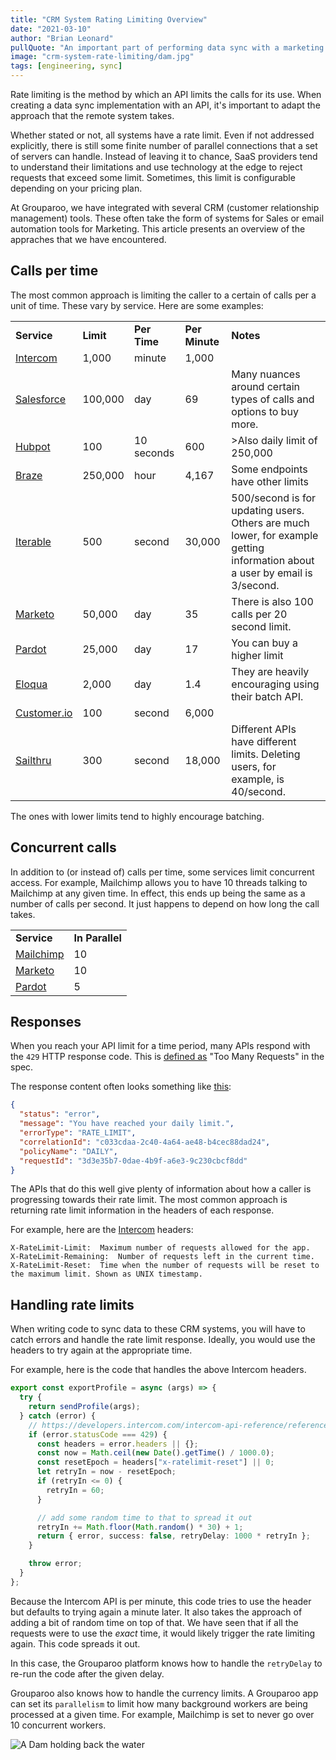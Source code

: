 ```yaml
---
title: "CRM System Rating Limiting Overview"
date: "2021-03-10"
author: "Brian Leonard"
pullQuote: "An important part of performing data sync with a marketing system is adapting to its rate limit limitations."
image: "crm-system-rate-limiting/dam.jpg"
tags: [engineering, sync]
---
```


Rate limiting is the method by which an API limits the calls for its use. When creating a data sync implementation with an API, it's important to adapt the approach that the remote system takes.

Whether stated or not, all systems have a rate limit. Even if not addressed explicitly, there is still some finite number of parallel connections that a set of servers can handle. Instead of leaving it to chance, SaaS providers tend to understand their limitations and use technology at the edge to reject requests that exceed some limit. Sometimes, this limit is configurable depending on your pricing plan.

At Grouparoo, we have integrated with several CRM (customer relationship management) tools. These often take the form of systems for Sales or email automation tools for Marketing. This article presents an overview of the appraches that we have encountered.

## Calls per time

The most common approach is limiting the caller to a certain of calls per a unit of time. These vary by service. Here are some examples:

<table className="rate-limiting">
  <tr>
    <td>
      <strong>Service</strong>
    </td>
    <td>
      <strong>Limit</strong>
    </td>
    <td>
      <strong>Per Time</strong>
    </td>
    <td className="d-none d-md-table-cell">
      <strong>Per Minute</strong>
    </td>
    <td className="notes d-none d-lg-table-cell">
      <strong>Notes</strong>
    </td>
  </tr>
  <tr>
    <td>
      <a href="https://developers.intercom.com/intercom-api-reference/reference#rate-limiting">
        Intercom
      </a>
    </td>
    <td>1,000</td>
    <td>minute</td>
    <td className="d-none d-md-table-cell">1,000</td>
    <td className="notes d-none d-lg-table-cell"></td>
  </tr>
  <tr>
    <td>
      <a href="https://developer.salesforce.com/docs/atlas.en-us.salesforce_app_limits_cheatsheet.meta/salesforce_app_limits_cheatsheet/salesforce_app_limits_platform_api.htm">
        Salesforce
      </a>
    </td>
    <td>100,000</td>
    <td>day</td>
    <td className="d-none d-md-table-cell">69</td>
    <td className="notes d-none d-lg-table-cell">
      Many nuances around certain types of calls and options to buy more.
    </td>
  </tr>
  <tr>
    <td>
      <a href="https://developers.hubspot.com/docs/api/usage-details">Hubpot</a>
    </td>
    <td>100</td>
    <td>10 seconds</td>
    <td className="d-none d-md-table-cell">600</td>
    <td className="notes d-none d-lg-table-cell">
      >Also daily limit of 250,000
    </td>
  </tr>
  <tr>
    <td>
      <a href="https://www.braze.com/docs/api/basics/#api-limits">Braze</a>
    </td>
    <td>250,000</td>
    <td>hour</td>
    <td className="d-none d-md-table-cell">4,167</td>
    <td className="notes d-none d-lg-table-cell">
      Some endpoints have other limits
    </td>
  </tr>
  <tr>
    <td>
      <a href="https://api.iterable.com/api/docs#users_updateUser">Iterable</a>
    </td>
    <td>500</td>
    <td>second</td>
    <td className="d-none d-md-table-cell">30,000</td>
    <td className="notes d-none d-lg-table-cell">
      500/second is for updating users. Others are much lower, for example
      getting information about a user by email is 3/second.
    </td>
  </tr>
  <tr>
    <td>
      <a href="https://developers.marketo.com/rest-api/marketo-integration-best-practices/">
        Marketo
      </a>
    </td>
    <td>50,000</td>
    <td>day</td>
    <td className="d-none d-md-table-cell">35</td>
    <td className="notes d-none d-lg-table-cell">
      There is also 100 calls per 20 second limit.
    </td>
  </tr>
  <tr>
    <td>
      <a href="https://developer.pardot.com/#rate-limits">Pardot</a>
    </td>
    <td>25,000</td>
    <td>day</td>
    <td className="d-none d-md-table-cell">17</td>
    <td className="notes d-none d-lg-table-cell">You can buy a higher limit</td>
  </tr>
  <tr>
    <td>
      <a href="https://docs.oracle.com/en/cloud/saas/marketing/eloqua-develop/Developers/BulkAPI/Reference/bulk-limits.htm">
        Eloqua
      </a>
    </td>
    <td>2,000</td>
    <td>day</td>
    <td className="d-none d-md-table-cell">1.4</td>
    <td className="notes d-none d-lg-table-cell">
      They are heavily encouraging using their batch API.
    </td>
  </tr>
  <tr>
    <td>
      <a href="https://customer.io/docs/api/#tag/trackLimit">Customer.io</a>
    </td>
    <td>100</td>
    <td>second</td>
    <td className="d-none d-md-table-cell">6,000</td>
    <td className="notes d-none d-lg-table-cell"></td>
  </tr>
  <tr>
    <td>
      <a href="https://getstarted.sailthru.com/developers/api-basics/technical/#Rate_Limiting">
        Sailthru
      </a>
    </td>
    <td>300</td>
    <td>second</td>
    <td className="d-none d-md-table-cell">18,000</td>
    <td className="notes d-none d-lg-table-cell">
      Different APIs have different limits. Deleting users, for example, is
      40/second.
    </td>
  </tr>
</table>

The ones with lower limits tend to highly encourage batching.

## Concurrent calls

In addition to (or instead of) calls per time, some services limit concurrent access. For example, Mailchimp allows you to have 10 threads talking to Mailchimp at any given time. In effect, this ends up being the same as a number of calls per second. It just happens to depend on how long the call takes.

<table className="rate-limiting">
  <tr>
    <td>
      <strong>Service</strong>
    </td>
    <td>
      <strong>In Parallel</strong>
    </td>
  </tr>
  <tr>
    <td>
      <a href="https://mailchimp.com/developer/marketing/docs/fundamentals/#api-limits">
        Mailchimp
      </a>
    </td>
    <td>10</td>
  </tr>
  <tr>
    <td>
      <a href="https://developers.marketo.com/rest-api/marketo-integration-best-practices/">
        Marketo
      </a>
    </td>
    <td>10</td>
  </tr>
  <tr>
    <td>
      <a href="https://developer.pardot.com/#rate-limits">Pardot</a>
    </td>
    <td>5</td>
  </tr>
</table>

## Responses

When you reach your API limit for a time period, many APIs respond with the `429` HTTP response code. This is [defined as](https://developer.mozilla.org/en-US/docs/Web/HTTP/Status/429) "Too Many Requests" in the spec.

The response content often looks something like [this](https://developers.hubspot.com/docs/api/usage-details):

```json
{
  "status": "error",
  "message": "You have reached your daily limit.",
  "errorType": "RATE_LIMIT",
  "correlationId": "c033cdaa-2c40-4a64-ae48-b4cec88dad24",
  "policyName": "DAILY",
  "requestId": "3d3e35b7-0dae-4b9f-a6e3-9c230cbcf8dd"
}
```

The APIs that do this well give plenty of information about how a caller is progressing towards their rate limit. The most common approach is returning rate limit information in the headers of each response.

For example, here are the [Intercom](https://developers.intercom.com/intercom-api-reference/reference#rate-limiting) headers:

```
X-RateLimit-Limit:	Maximum number of requests allowed for the app.
X-RateLimit-Remaining:	Number of requests left in the current time.
X-RateLimit-Reset:	Time when the number of requests will be reset to the maximum limit. Shown as UNIX timestamp.
```

## Handling rate limits

When writing code to sync data to these CRM systems, you will have to catch errors and handle the rate limit response. Ideally, you would use the headers to try again at the appropriate time.

For example, here is the code that handles the above Intercom headers.

```typescript
export const exportProfile = async (args) => {
  try {
    return sendProfile(args);
  } catch (error) {
    // https://developers.intercom.com/intercom-api-reference/reference#rate-limiting
    if (error.statusCode === 429) {
      const headers = error.headers || {};
      const now = Math.ceil(new Date().getTime() / 1000.0);
      const resetEpoch = headers["x-ratelimit-reset"] || 0;
      let retryIn = now - resetEpoch;
      if (retryIn <= 0) {
        retryIn = 60;
      }

      // add some random time to that to spread it out
      retryIn += Math.floor(Math.random() * 30) + 1;
      return { error, success: false, retryDelay: 1000 * retryIn };
    }

    throw error;
  }
};
```

Because the Intercom API is per minute, this code tries to use the header but defaults to trying again a minute later. It also takes the approach of adding a bit of random time on top of that. We have seen that if all the requests were to use the _exact_ time, it would likely trigger the rate limiting again. This code spreads it out.

In this case, the Grouparoo platform knows how to handle the `retryDelay` to re-run the code after the given delay.

Grouparoo also knows how to handle the currency limits. A Grouparoo app can set its `parallelism` to limit how many background workers are being processed at a given time. For example, Mailchimp is set to never go over 10 concurrent workers.

<Image
  alt="A Dam holding back the water"
  src="crm-system-rate-limiting/dam.jpg"
  centered
  source="https://search.creativecommons.org/photos/96ae67a8-caf0-4f1e-900f-dea7b4909944"
  height={439}
  width={900}
/>

<style>
  {`
    table.rate-limiting {
      margin-bottom: 30px;
      width: 100%;
      table-layout:fixed;
    }

    table.rate-limiting td, th {
      border: 1px solid black;
      padding: 10px;
    }

    table.rate-limiting td {
      min-width: 40px;
    }

    table.rate-limiting td.notes {
      width: 40%;
    }
  `}
</style>

